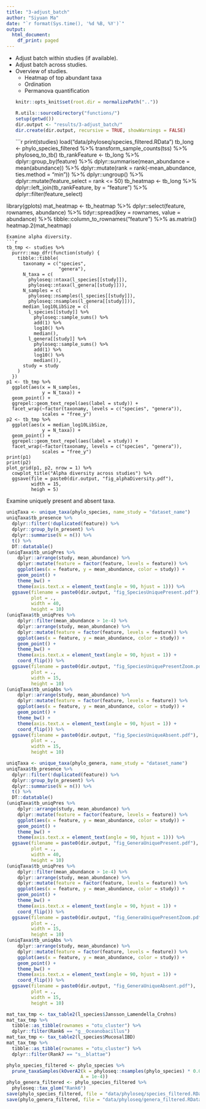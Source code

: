 ```yaml
---
title: "3-adjust_batch"
author: "Siyuan Ma"
date: "`r format(Sys.time(), '%d %B, %Y')`"
output:
  html_document:
    df_print: paged
---
```

- Adjust batch within studies (if available).
- Adjust batch across studies.
- Overview of studies.
  * Heatmap of top abundant taxa
  * Ordination
  * Permanova quantification
```r
knitr::opts_knit$set(root.dir = normalizePath(".."))
```
```r
R.utils::sourceDirectory("functions/")
setup(getwd())
dir.output <- "results/3-adjust_batch/"
dir.create(dir.output, recursive = TRUE, showWarnings = FALSE)
```
```r
print(studies)
load("data/phyloseq/species_filtered.RData")
tb_long <- phylo_species_filtered %>% 
  transform_sample_counts(tss) %>% 
  phyloseq_to_tb()
tb_rankFeature <- tb_long %>% 
  dplyr::group_by(feature) %>% 
  dplyr::summarise(mean_abundance = mean(abundance)) %>% 
  dplyr::mutate(rank = rank(-mean_abundance, ties.method = "min")) %>% 
  dplyr::ungroup() %>% 
  dplyr::mutate(feature_select = rank <= 50)
tb_heatmap <- tb_long %>% 
  dplyr::left_join(tb_rankFeature, by = "feature") %>% 
  dplyr::filter(feature_select)

library(gplots)
mat_heatmap <- tb_heatmap %>% 
  dplyr::select(feature, rownames, abundance) %>% 
  tidyr::spread(key = rownames, value = abundance) %>% 
  tibble::column_to_rownames("feature") %>% 
  as.matrix()
heatmap.2(mat_heatmap)
```
Examine alpha diversity.
```r
tb_tmp <- studies %>% 
  purrr::map_dfr(function(study) {
    tibble::tibble(
      taxonamy = c("species",
                   "genera"),
      N_taxa = c(
        phyloseq::ntaxa(l_species[[study]]),
        phyloseq::ntaxa(l_genera[[study]])),
      N_samples = c(
        phyloseq::nsamples(l_species[[study]]),
        phyloseq::nsamples(l_genera[[study]])),
      median_log10LibSize = c(
        l_species[[study]] %>% 
          phyloseq::sample_sums() %>% 
          add(1) %>% 
          log10() %>% 
          median(),
        l_genera[[study]] %>% 
          phyloseq::sample_sums() %>% 
          add(1) %>% 
          log10() %>% 
          median()),
      study = study
    )
  })
p1 <- tb_tmp %>% 
  ggplot(aes(x = N_samples,
             y = N_taxa)) +
  geom_point() +
  ggrepel::geom_text_repel(aes(label = study)) +
  facet_wrap(~factor(taxonamy, levels = c("species", "genera")),
             scales = "free_y")
p2 <- tb_tmp %>% 
  ggplot(aes(x = median_log10LibSize,
             y = N_taxa)) +
  geom_point() +
  ggrepel::geom_text_repel(aes(label = study)) +
  facet_wrap(~factor(taxonamy, levels = c("species", "genera")),
             scales = "free_y")
print(p1)
print(p2)
plot_grid(p1, p2, nrow = 1) %>% 
  cowplot_title("Alpha diversity across studies") %>% 
  ggsave(file = paste0(dir.output, "fig_alphaDiversity.pdf"),
         width = 15,
         heigh = 5)
```
Examine uniquely present and absent taxa.
```r
uniqTaxa <- unique_taxa(phylo_species, name_study = "dataset_name")
uniqTaxa$tb_presence %>% 
  dplyr::filter(!duplicated(feature)) %>% 
  dplyr::group_by(n_present) %>% 
  dplyr::summarise(N = n()) %>% 
  t() %>% 
  DT::datatable()
(uniqTaxa$tb_uniqPres %>% 
    dplyr::arrange(study, mean_abundance) %>% 
    dplyr::mutate(feature = factor(feature, levels = feature)) %>% 
    ggplot(aes(x = feature, y = mean_abundance, color = study)) +
    geom_point() +
    theme_bw() +
    theme(axis.text.x = element_text(angle = 90, hjust = 1))) %>% 
  ggsave(filename = paste0(dir.output, "fig_SpeciesUniquePresent.pdf"),
         plot = .,
         width = 40,
         height = 10)
(uniqTaxa$tb_uniqPres %>% 
    dplyr::filter(mean_abundance > 1e-4) %>% 
    dplyr::arrange(study, mean_abundance) %>% 
    dplyr::mutate(feature = factor(feature, levels = feature)) %>% 
    ggplot(aes(x = feature, y = mean_abundance, color = study)) +
    geom_point() +
    theme_bw() +
    theme(axis.text.x = element_text(angle = 90, hjust = 1)) +
    coord_flip()) %>% 
  ggsave(filename = paste0(dir.output, "fig_SpeciesUniquePresentZoom.pdf"),
         plot = .,
         width = 15,
         height = 10)
(uniqTaxa$tb_uniqAbs %>% 
    dplyr::arrange(study, mean_abundance) %>% 
    dplyr::mutate(feature = factor(feature, levels = feature)) %>% 
    ggplot(aes(x = feature, y = mean_abundance, color = study)) +
    geom_point() +
    theme_bw() +
    theme(axis.text.x = element_text(angle = 90, hjust = 1)) +
    coord_flip()) %>% 
  ggsave(filename = paste0(dir.output, "fig_SpeciesUniqueAbsent.pdf"),
         plot = .,
         width = 15,
         height = 10)

uniqTaxa <- unique_taxa(phylo_genera, name_study = "dataset_name")
uniqTaxa$tb_presence %>% 
  dplyr::filter(!duplicated(feature)) %>% 
  dplyr::group_by(n_present) %>% 
  dplyr::summarise(N = n()) %>% 
  t() %>% 
  DT::datatable()
(uniqTaxa$tb_uniqPres %>% 
    dplyr::arrange(study, mean_abundance) %>% 
    dplyr::mutate(feature = factor(feature, levels = feature)) %>% 
    ggplot(aes(x = feature, y = mean_abundance, color = study)) +
    geom_point() +
    theme_bw() +
    theme(axis.text.x = element_text(angle = 90, hjust = 1))) %>% 
  ggsave(filename = paste0(dir.output, "fig_GeneraUniquePresent.pdf"),
         plot = .,
         width = 40,
         height = 10)
(uniqTaxa$tb_uniqPres %>% 
    dplyr::filter(mean_abundance > 1e-4) %>% 
    dplyr::arrange(study, mean_abundance) %>% 
    dplyr::mutate(feature = factor(feature, levels = feature)) %>% 
    ggplot(aes(x = feature, y = mean_abundance, color = study)) +
    geom_point() +
    theme_bw() +
    theme(axis.text.x = element_text(angle = 90, hjust = 1)) +
    coord_flip()) %>% 
  ggsave(filename = paste0(dir.output, "fig_GeneraUniquePresentZoom.pdf"),
         plot = .,
         width = 15,
         height = 10)
(uniqTaxa$tb_uniqAbs %>% 
    dplyr::arrange(study, mean_abundance) %>% 
    dplyr::mutate(feature = factor(feature, levels = feature)) %>% 
    ggplot(aes(x = feature, y = mean_abundance, color = study)) +
    geom_point() +
    theme_bw() +
    theme(axis.text.x = element_text(angle = 90, hjust = 1)) +
    coord_flip()) %>% 
  ggsave(filename = paste0(dir.output, "fig_GeneraUniqueAbsent.pdf"),
         plot = .,
         width = 15,
         height = 10)

mat_tax_tmp <- tax_table2(l_species$Jansson_Lamendella_Crohns)
mat_tax_tmp %>% 
  tibble::as_tibble(rownames = "otu_cluster") %>% 
  dplyr::filter(Rank6 == "g__Oceanobacillus")
mat_tax_tmp <- tax_table2(l_species$MucosalIBD)
mat_tax_tmp %>% 
  tibble::as_tibble(rownames = "otu_cluster") %>% 
  dplyr::filter(Rank7 == "s__blattae")
```
```r
phylo_species_filtered <- phylo_species %>% 
  prune_taxaSamples(kOverA2(k = phyloseq::nsamples(phylo_species) * 0.01,
                           A = 1e-4))
phylo_genera_filtered <- phylo_species_filtered %>% 
  phyloseq::tax_glom("Rank6")
save(phylo_species_filtered, file = "data/phyloseq/species_filtered.RData")
save(phylo_genera_filtered, file = "data/phyloseq/genera_filtered.RData")
```


